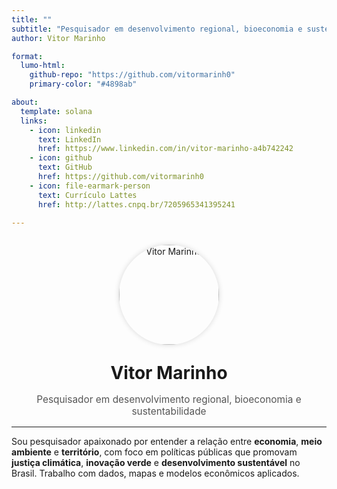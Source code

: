 ```yaml
---
title: ""
subtitle: "Pesquisador em desenvolvimento regional, bioeconomia e sustentabilidade"
author: Vitor Marinho

format:
  lumo-html:
    github-repo: "https://github.com/vitormarinh0"
    primary-color: "#4898ab"

about:
  template: solana
  links:
    - icon: linkedin
      text: LinkedIn
      href: https://www.linkedin.com/in/vitor-marinho-a4b742242
    - icon: github
      text: GitHub
      href: https://github.com/vitormarinh0
    - icon: file-earmark-person
      text: Currículo Lattes
      href: http://lattes.cnpq.br/7205965341395241

---
```


<div style="text-align: center; margin-top: 2em;">
  <img src="img/foto_blog.jpeg" alt="Vitor Marinho" style="width: 160px; height: 160px; border-radius: 50%; object-fit: cover; box-shadow: 0 0 8px rgba(0,0,0,0.15);" />
  <h1 style="margin-top: 1em; margin-bottom: 0.2em;">Vitor Marinho</h1>
  <p style="font-size: 1.1em; color: #555;">Pesquisador em desenvolvimento regional, bioeconomia e sustentabilidade</p>
</div>

---

Sou pesquisador apaixonado por entender a relação entre <strong>economia</strong>, <strong>meio ambiente</strong> e <strong>território</strong>, com foco em políticas públicas que promovam <strong>justiça climática</strong>, <strong>inovação verde</strong> e <strong>desenvolvimento sustentável</strong> no Brasil. Trabalho com dados, mapas e modelos econômicos aplicados.

